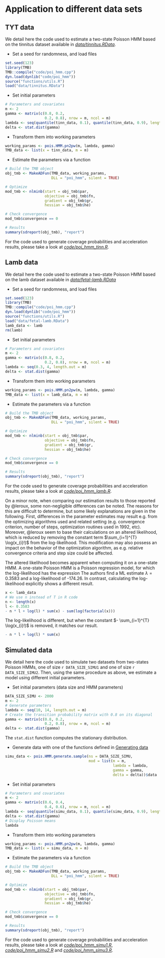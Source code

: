 # Application to different data sets

## TYT data
We detail here the code used to estimate a two-state Poisson HMM based on the tinnitus dataset available in *[data/tinnitus.RData](#tinnitus.RData)*.

- Set a seed for randomness, and load files
```r
set.seed(123)
library(TMB)
TMB::compile("code/poi_hmm.cpp")
dyn.load(dynlib("code/poi_hmm"))
source("functions/utils.R")
load("data/tinnitus.RData")
```

- Set initial parameters
```r
# Parameters and covariates
m <- 2
gamma <- matrix(c(0.8, 0.2,
                  0.2, 0.8), nrow = m, ncol = m)
lambda <- seq(quantile(tinn_data, 0.1), quantile(tinn_data, 0.9), length.out = m)
delta <- stat.dist(gamma)
```

- Transform them into working parameters
```r
working_params <- pois.HMM.pn2pw(m, lambda, gamma)
TMB_data <- list(x = tinn_data, m = m)
```

- Estimate the parameters via a function
```r
# Build the TMB object
obj_tmb <- MakeADFun(TMB_data, working_params,
                     DLL = "poi_hmm", silent = TRUE)

# Optimize
mod_tmb <- nlminb(start = obj_tmb$par,
                  objective = obj_tmb$fn,
                  gradient = obj_tmb$gr,
                  hessian = obj_tmb$he)

# Check convergence
mod_tmb$convergence == 0

# Results
summary(sdreport(obj_tmb), "report")
```

For the code used to generate coverage probabilities and acceleration results, please take a look at *[code/poi_hmm_tinn.R](#poi_hmm_tinn.R)*.

## Lamb data
We detail here the code used to estimate a two-state Poisson HMM based on the lamb dataset available in *[data/fetal-lamb.RData](#fetal-lamb.RData)*

- Set a seed for randomness, and load files
```r
set.seed(123)
library(TMB)
TMB::compile("code/poi_hmm.cpp")
dyn.load(dynlib("code/poi_hmm"))
source("functions/utils.R")
load("data/fetal-lamb.RData")
lamb_data <- lamb
rm(lamb)
```

- Set initial parameters
```r
# Parameters and covariates
m <- 2
gamma <- matrix(c(0.8, 0.2,
                  0.2, 0.8), nrow = m, ncol = m)
lambda <- seq(0.3, 4, length.out = m)
delta <- stat.dist(gamma)
```

- Transform them into working parameters
```r
working_params <- pois.HMM.pn2pw(m, lambda, gamma)
TMB_data <- list(x = lamb_data, m = m)
```

- Estimate the parameters via a function
```r
# Build the TMB object
obj_tmb <- MakeADFun(TMB_data, working_params,
                     DLL = "poi_hmm", silent = TRUE)

# Optimize
mod_tmb <- nlminb(start = obj_tmb$par,
                  objective = obj_tmb$fn,
                  gradient = obj_tmb$gr,
                  hessian = obj_tmb$he)

# Check convergence
mod_tmb$convergence == 0

# Results
summary(sdreport(obj_tmb), "report")
```

For the code used to generate coverage probabilities and acceleration results, please take a look at *[code/poi_hmm_lamb.R](#poi_hmm_lamb.R)*.

On a minor note, when comparing our estimation results to those reported by @leroux, some non-negligible differences can be noted.
The reasons for this are difficult to determine, but some likely explanations are given in the following.
First, differences in the parameter estimates may result e.g. from the optimizing algorithms used and related setting (e.g. convergence criterion, number of steps, optimization routines used in 1992, etc).
Moreover, @leroux seem to base their calculations on an altered likelihood, which is reduced by removing the constant term $\sum_{i=1}^{T} \log(x_{i}!)$ from the log-likelihood.
This modification may also possess an impact on the behavior of the optimization algorithm, as e.g. relative convergence criteria and step size could be affected.

The altered likelihood becomes apparent when computing it on a one-state HMM.
A one-state Poisson HMM is a Poisson regression model, for which the log-likelihood has the expression
\begin{align*}
l(\lambda) &= \log \left(\prod_{i=1}^{T} \frac{\lambda^{x_i} e^{-\lambda}}{x_{i}!} \right)\\
&= - T \lambda + \log(\lambda) \left( \sum_{i=1}^{T} x_i \right) - \sum_{i=1}^{T} \log(x_{i}!).
\end{align*}
The authors find a ML estimate $\lambda = 0.3583$ and a log-likelihood of -174.26.
In contrast, calculating the log-likelihood explicitly shows a different result.
```r
x <- lamb_data
# We use n instead of T in R code
n <- length(x)
l <- 0.3583
- n * l + log(l) * sum(x) - sum(log(factorial(x)))
```

The log-likelihood is different, but when the constant $- \sum_{i=1}^{T} \log(x_{i}!)$ is removed, it matches our result.
```r
- n * l + log(l) * sum(x)
```

## Simulated data

We detail here the code used to simulate two datasets from two-states Poisson HMMs, one of size `r DATA_SIZE_SIMU1` and one of size `r DATA_SIZE_SIMU2`.
Then, using the same procedure as above, we estimate a model using different initial parameters.

- Set initial parameters (data size and HMM parameters)
```r
DATA_SIZE_SIMU <- 2000
m <- 2
# Generate parameters
lambda <- seq(10, 14, length.out = m)
# Create the transition probability matrix with 0.8 on its diagonal
gamma <- matrix(c(0.8, 0.2,
                  0.2, 0.8), nrow = m, ncol = m)
delta <- stat.dist(gamma)
```
The `stat.dist` function computes the stationary distribution.

- Generate data with one of the functions defined in [Generating data](#generating-data)
```r
simu_data <- pois.HMM.generate.sample(ns = DATA_SIZE_SIMU,
                                      mod = list(m = m,
                                                 lambda = lambda,
                                                 gamma = gamma,
                                                 delta = delta))$data
```

- Set initial parameters
```r
# Parameters and covariates
m <- 2
gamma <- matrix(c(0.6, 0.4,
                  0.4, 0.6), nrow = m, ncol = m)
lambda <- seq(quantile(simu_data, 0.1), quantile(simu_data, 0.9), length.out = m)
delta <- stat.dist(gamma)
# Display Poisson means
lambda
```

- Transform them into working parameters
```r
working_params <- pois.HMM.pn2pw(m, lambda, gamma)
TMB_data <- list(x = simu_data, m = m)
```

- Estimate the parameters via a function
```r
# Build the TMB object
obj_tmb <- MakeADFun(TMB_data, working_params,
                     DLL = "poi_hmm", silent = TRUE)

# Optimize
mod_tmb <- nlminb(start = obj_tmb$par,
                  objective = obj_tmb$fn,
                  gradient = obj_tmb$gr,
                  hessian = obj_tmb$he)

# Check convergence
mod_tmb$convergence == 0

# Results
summary(sdreport(obj_tmb), "report")
```

For the code used to generate coverage probabilities and acceleration results, please take a look at *[code/poi_hmm_simu1.R](#poi_hmm_simu1.R)*, *[code/poi_hmm_simu2.R](#poi_hmm_simu2.R)* and *[code/poi_hmm_simu3.R](#poi_hmm_simu3.R)*.
